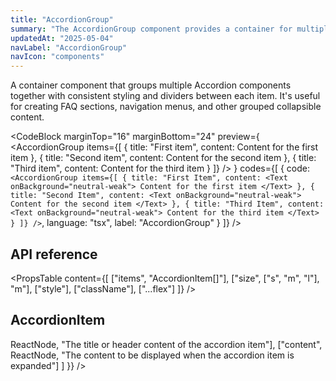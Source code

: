 ```yaml
---
title: "AccordionGroup"
summary: "The AccordionGroup component provides a container for multiple Accordion components with consistent styling and spacing."
updatedAt: "2025-05-04"
navLabel: "AccordionGroup"
navIcon: "components"
---
```


A container component that groups multiple Accordion components together with consistent styling and dividers between each item. It's useful for creating FAQ sections, navigation menus, and other grouped collapsible content.

<CodeBlock
  marginTop="16"
  marginBottom="24"
  preview={
    <AccordionGroup
      items={[
        {
          title: "First item",
          content: <Text onBackground="neutral-weak">Content for the first item</Text>
        },
        {
          title: "Second item",
          content: <Text onBackground="neutral-weak">Content for the second item</Text>
        },
        {
          title: "Third item",
          content: <Text onBackground="neutral-weak">Content for the third item</Text>
        }
      ]}
    />
  }
  codes={[
    {
      code:
`<AccordionGroup
    items={[
      {
        title: "First Item",
        content:
          <Text onBackground="neutral-weak">
            Content for the first item
          </Text>
      },
      {
        title: "Second Item",
        content:
          <Text onBackground="neutral-weak">
            Content for the second item
          </Text>
      },
      {
        title: "Third Item",
        content:
          <Text onBackground="neutral-weak">
            Content for the third item
          </Text>
      }
    ]}
/>`,
      language: "tsx",
      label: "AccordionGroup"
    }
  ]}
/>

## API reference

<PropsTable
  content={[
    ["items", "AccordionItem[]"],
    ["size", ["s", "m", "l"], "m"],
    ["style"],
    ["className"],
    ["...flex"]
  ]}
/>

## AccordionItem

<Table
  marginTop="16"
  marginBottom="24"
  data={{
    headers: [
      { content: "Prop", key: "prop", sortable: true },
      { content: "Type", key: "type" },
      { content: "Description", key: "description" }
    ],
    rows: [
      ["title", <InlineCode>ReactNode</InlineCode>, "The title or header content of the accordion item"],
      ["content", <InlineCode>ReactNode</InlineCode>, "The content to be displayed when the accordion item is expanded"]
    ]
  }}
/>